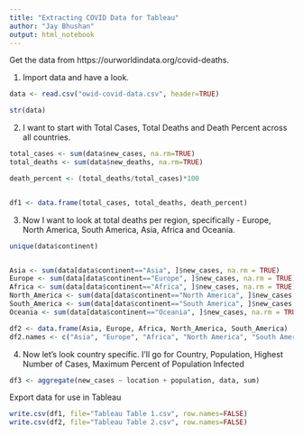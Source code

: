 ```yaml
---
title: "Extracting COVID Data for Tableau"
author: "Jay Bhushan"
output: html_notebook
---
```


Get the data from https://ourworldindata.org/covid-deaths.

1. Import data and have a look.


```r

data <- read.csv("owid-covid-data.csv", header=TRUE)

str(data)

```
2. I want to start with Total Cases, Total Deaths and Death Percent across all countries.

```r


total_cases <- sum(data$new_cases, na.rm=TRUE)
total_deaths <- sum(data$new_deaths, na.rm=TRUE)

death_percent <- (total_deaths/total_cases)*100


df1 <- data.frame(total_cases, total_deaths, death_percent)
```

3. Now I want to look at total deaths per region, specifically - Europe, North America, South America, Asia, Africa and Oceania. 

```r
unique(data$continent)


Asia <- sum(data[data$continent=="Asia", ]$new_cases, na.rm = TRUE)
Europe <- sum(data[data$continent=="Europe", ]$new_cases, na.rm = TRUE)
Africa <- sum(data[data$continent=="Africa", ]$new_cases, na.rm = TRUE)
North_America <- sum(data[data$continent=="North America", ]$new_cases, na.rm = TRUE)
South_America <- sum(data[data$continent=="South America", ]$new_cases, na.rm = TRUE)
Oceania <- sum(data[data$continent=="Oceania", ]$new_cases, na.rm = TRUE)

df2 <- data.frame(Asia, Europe, Africa, North_America, South_America)
df2.names <- c("Asia", "Europe", "Africa", "North America", "South America")

```

4. Now let's look country specific. I'll go for Country, Population, Highest Number of Cases, Maximum Percent of Population Infected 

```r



df3 <- aggregate(new_cases ~ location + population, data, sum)


```



Export data for use in Tableau 
```r
write.csv(df1, file="Tableau Table 1.csv", row.names=FALSE)
write.csv(df2, file="Tableau Table 2.csv", row.names=FALSE)
```

